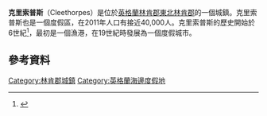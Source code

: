 {{Infobox UK place
  |latitude=          53.5533
  |longitude=         -0.02155
  |population = 39,505
  |population_ref = ''(2011)''
  |official_name=     Cleethorpes
  |unitary_england=   [[東北林肯郡|東北林肯郡]]
  |lieutenancy_england=      [[林肯郡|林肯郡]]
  |region=            約克郡和亨伯
  |static_image_name =      Cleethorpes Central Promenade (June 2012).jpg
  |static_image_caption = 
  |country=           英格蘭
  |post_town=         CLEETHORPES
  |postcode_area=     DN
  |postcode_district= DN35
  |dial_code=         01472
  |os_grid_reference= TA310081
  |constituency_westminster=  [[克利索普斯_(英國國會選區)|克利索普斯]]
  | london_distance_mi= 140<!-- straight line per MOS – constant and comparable with other place distances -->
  | london_direction= S
}}
'''克里索普斯'''（Cleethorpes）是位於[[英格蘭|英格蘭]][[林肯郡|林肯郡]][[東北林肯郡|東北林肯郡]]的一個城鎮。克里索普斯也是一個度假區，在2011年人口有接近40,000人。克里索普斯的歷史開始於6世紀<ref>{{cite web |url=http://www.british-history.ac.uk/report.aspx?compid=53616 |title=Introduction: Lost vills and other forgotten places |accessdate=22 July 2008 |author=C W Foster (editor) |work=Final Concords of the County of Lincoln: 1244-1272 |publisher=British History Online |year=1920 |archive-date=2014-08-10 |archive-url=https://web.archive.org/web/20140810184546/http://www.british-history.ac.uk/report.aspx?compid=53616 |dead-url=no }}</ref>，最初是一個漁港，在19世紀時發展為一個度假城市。
==參考資料==
{{reflist}}
[[Category:林肯郡城鎮|Category:林肯郡城鎮]]
[[Category:英格蘭海邊度假地|Category:英格蘭海邊度假地]]